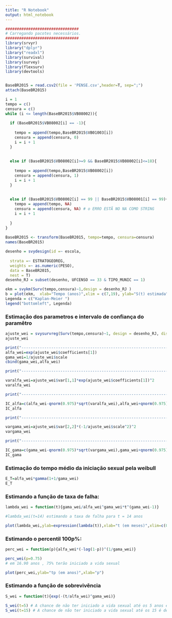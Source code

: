 ---
title: "R Notebook"
output: html_notebook
---


```{r}
################################
# Carregando pacotes necessários.
################################
library(srvyr)
library("dplyr")
library("readxl")
library(survival)
library(survey)
library(flexsurv)
library(devtools)


BaseBR2015 = read.csv2(file = 'PENSE.csv',header=T, sep=";")
attach(BaseBR2015)

i = 1 
tempo = c()
censura = c()
while (i <= length(BaseBR2015$VB08002)){
  
  if (BaseBR2015$VB08002[i] == -1){
    
    tempo = append(tempo,BaseBR2015$VB01003[i])
    censura = append(censura, 0)
    i = i + 1
  }  
  
  
  else if (BaseBR2015$VB08002[i]>=9 && BaseBR2015$VB08002[i]<=18){
    
    tempo = append(tempo,BaseBR2015$VB08002[i])
    censura = append(censura, 1)
    i = i + 1
  }
    
  
  else if (BaseBR2015$VB08002[i] == 99 || BaseBR2015$VB08001[i] == 99){
    tempo = append(tempo, NA)
    censura = append(censura, NA) # o ERRO ESTÃ NO NA COMO STRING
    i = i + 1
    
  }
}
  
BaseBR2015 <- transform(BaseBR2015, tempo=tempo, censura=censura)
names(BaseBR2015)

desenho = svydesign(id =~ escola,
                    
  strata =~ ESTRATOGEOREG,
  weights =~ as.numeric(PESO),
  data = BaseBR2015,
  nest = T)
desenho_RJ = subset(desenho, UFCENSO == 33 & TIPO_MUNIC == 1) 
```

```{r}
ekm = svykm(Surv(tempo,censura)~1,design = desenho_RJ )
b = plot(ekm,  xlab="Tempo (anos)",xlim = c(7,19), ylab="S(t) estimada")
Legenda = c("Kaplan-Meier ")
legend("bottomleft", Legenda)
```

### Estimação dos parametros e intervalo de confiança do paramêtro
```{r}
ajuste_wei = svysurvreg(Surv(tempo,censura)~1, design = desenho_RJ, dist='weibull')
ajuste_wei

print("------------------------------------------------------------------------")
alfa_wei=exp(ajuste_wei$coefficients[1]) 
gama_wei=1/ajuste_wei$scale
cbind(gama_wei,alfa_wei)

print("------------------------------------------------------------------------")

varalfa_wei=ajuste_wei$var[1,1]*exp(ajuste_wei$coefficients[1])^2
varalfa_wei

print("------------------------------------------------------------------------")

IC_alfa=c(alfa_wei-qnorm(0.975)*sqrt(varalfa_wei),alfa_wei+qnorm(0.975)*sqrt(varalfa_wei))
IC_alfa

print("------------------------------------------------------------------------")

vargama_wei=ajuste_wei$var[2,2]*(-1/ajuste_wei$scale^2)^2
vargama_wei

print("------------------------------------------------------------------------")

IC_gama=c(gama_wei-qnorm(0.975)*sqrt(vargama_wei),gama_wei+qnorm(0.975)*sqrt(vargama_wei))
IC_gama
```

### Estimação do tempo médio da iniciação sexual pela weibull
```{r}
E_T=alfa_wei*gamma(1+1/gama_wei)
E_T

```

### Estimando a função de taxa de falha:
```{r}
lambda_wei = function(t){gama_wei/alfa_wei^gama_wei*t^(gama_wei-1)}

#lambda_wei(t=14) estimando a taxa de falha para t = 14 anos 

plot(lambda_wei,ylab=expression(lambda(t)),xlab="t (em meses)",xlim=c(0,45))

``` 


### Estimando o percentil 100p%:

```{r}
perc_wei = function(p){alfa_wei*(-log(1-p))^(1/gama_wei)}

perc_wei(p=0.75) 
# em 16.90 anos , 75% terão iniciado a vida sexual

plot(perc_wei,ylab="tp (em anos)",xlab="p") 
```

### Estimando a função de sobrevivência
```{r}
S_wei = function(t){exp(-(t/alfa_wei)^gama_wei)}

S_wei(t=5) # A chance de não ter iniciado a vida sexual até os 5 anos é de   0.9999873  
S_wei(t=15) # A chance de não ter iniciado a vida sexual até os 15 é de 0.640815 

```
